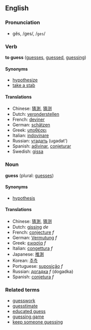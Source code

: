 ==English==
===Pronunciation===
*gĕs, /ges/, /<tt>ges</tt>/

===Verb===
'''to guess''' ([[guesses]], [[guessed]], [[guessing]])

====Synonyms====
*[[hypothesize]]
*[[take a stab]]

====Translations====
*Chinese: [[猜測]], [[猜测]]
*Dutch: [[veronderstellen]]
*French: [[deviner]]
*German: [[schätzen]]
*Greek: [[υποθέσει]]
*Italian: [[indovinare]]
*Russian: [[угадать]] (ugadat')
*Spanish: [[adivinar]], [[conjeturar]]
*Swedish: [[gissa]]

===Noun===
'''guess''' (plural: [[guesses]])

====Synonyms====
*[[hypothesis]]

====Translations====
*Chinese: [[猜測]], [[猜测]]
*Dutch: [[gissing]] ''de''
*French: [[conjecture]] ''f''
*German: [[Vermutung]] ''f''
*Greek: [[εικασία]] ''f''
*Italian: [[congettura]] ''f''
*Japanese: [[推測]]
*Korean: [[추측]]
*Portuguese: [[suposição]] ''f''
*Russian: [[догадка]] ''f'' (dogadka)
*Spanish: [[conjetura]] ''f''

===Related terms===
*[[guesswork]]
*[[guesstimate]]
*[[educated guess]]
*[[guessing game]]
*[[keep someone guessing]]